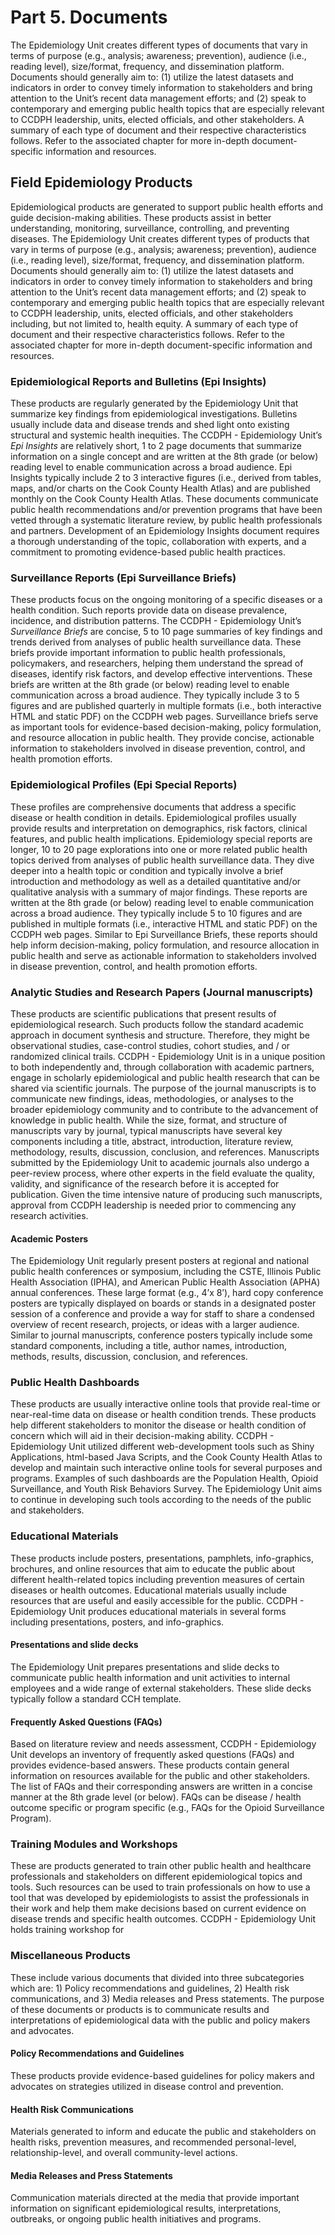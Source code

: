 # Part 5. Documents

The Epidemiology Unit creates different types of documents that vary in terms of purpose (e.g., analysis; awareness; prevention), audience (i.e., reading level), size/format, frequency, and dissemination platform. Documents should generally aim to: (1) utilize the latest datasets and indicators in order to convey timely information to stakeholders and bring attention to the Unit's recent data management efforts; and (2) speak to contemporary and emerging public health topics that are especially relevant to CCDPH leadership, units, elected officials, and other stakeholders. A summary of each type of document and their respective characteristics follows. Refer to the associated chapter for more in-depth document-specific information and resources.

## Field Epidemiology Products

Epidemiological products are generated to support public health efforts and guide decision-making abilities. These products assist in better understanding, monitoring, surveillance, controlling, and preventing diseases. The Epidemiology Unit creates different types of products that vary in terms of purpose (e.g., analysis; awareness; prevention), audience (i.e., reading level), size/format, frequency, and dissemination platform. Documents should generally aim to: (1) utilize the latest datasets and indicators in order to convey timely information to stakeholders and bring attention to the Unit's recent data management efforts; and (2) speak to contemporary and emerging public health topics that are especially relevant to CCDPH leadership, units, elected officials, and other stakeholders including, but not limited to, health equity. A summary of each type of document and their respective characteristics follows. Refer to the associated chapter for more in-depth document-specific information and resources.

### Epidemiological Reports and Bulletins (Epi Insights)

These products are regularly generated by the Epidemiology Unit that summarize key findings from epidemiological investigations. Bulletins usually include data and disease trends and shed light onto existing structural and systemic health inequities. The CCDPH - Epidemiology Unit's *Epi Insights* are relatively short, 1 to 2 page documents that summarize information on a single concept and are written at the 8th grade (or below) reading level to enable communication across a broad audience. Epi Insights typically include 2 to 3 interactive figures (i.e., derived from tables, maps, and/or charts on the Cook County Health Atlas) and are published monthly on the Cook County Health Atlas. These documents communicate public health recommendations and/or prevention programs that have been vetted through a systematic literature review, by public health professionals and partners. Development of an Epidemiology Insights document requires a thorough understanding of the topic, collaboration with experts, and a commitment to promoting evidence-based public health practices. 

### Surveillance Reports (Epi Surveillance Briefs)

These products focus on the ongoing monitoring of a specific diseases or a health condition. Such reports provide data on disease prevalence, incidence, and distribution patterns. The CCDPH - Epidemiology Unit's *Surveillance Briefs* are concise, 5 to 10 page summaries of key findings and trends derived from analyses of public health surveillance data. These briefs provide important information to public health professionals, policymakers, and researchers, helping them understand the spread of diseases, identify risk factors, and develop effective interventions. These briefs are written at the 8th grade (or below) reading level to enable communication across a broad audience. They typically include 3 to 5 figures and are published quarterly in multiple formats (i.e., both interactive HTML and static PDF) on the CCDPH web pages. Surveillance briefs serve as important tools for evidence-based decision-making, policy formulation, and resource allocation in public health. They provide concise, actionable information to stakeholders involved in disease prevention, control, and health promotion efforts.

### Epidemiological Profiles (Epi Special Reports)

These profiles are comprehensive documents that address a specific disease or health condition in details. Epidemiological profiles usually provide results and interpretation on demographics, risk factors, clinical features, and public health implications. Epidemiology special reports are longer, 10 to 20 page explorations into one or more related public health topics derived from analyses of public health surveillance data. They dive deeper into a health topic or condition and typically involve a brief introduction and methodology as well as a detailed quantitative and/or qualitative analysis with a summary of major findings. These reports are written at the 8th grade (or below) reading level to enable communication across a broad audience. They typically include 5 to 10 figures and are published in multiple formats (i.e., interactive HTML and static PDF) on the CCDPH web pages. Similar to Epi Surveillance Briefs, these reports should help inform decision-making, policy formulation, and resource allocation in public health and serve as actionable information to stakeholders involved in disease prevention, control, and health promotion efforts.

### Analytic Studies and Research Papers (Journal manuscripts)

These products are scientific publications that present results of epidemiological research. Such products follow the standard academic approach in document synthesis and structure. Therefore, they might be observational studies, case-control studies, cohort studies, and / or randomized clinical trails. CCDPH - Epidemiology Unit is in a unique position to both independently and, through collaboration with academic partners, engage in scholarly epidemiological and public health research that can be shared via scientific journals. The purpose of the journal manuscripts is to communicate new findings, ideas, methodologies, or analyses to the broader epidemiology community and to contribute to the advancement of knowledge in public health. While the size, format, and structure of manuscripts vary by journal, typical manuscripts have several key components including a title, abstract, introduction, literature review, methodology, results, discussion, conclusion, and references. Manuscripts submitted by the Epidemiology Unit to academic journals also undergo a peer-review process, where other experts in the field evaluate the quality, validity, and significance of the research before it is accepted for publication. Given the time intensive nature of producing such manuscripts, approval from CCDPH leadership is needed prior to commencing any research activities.

#### Academic Posters

The Epidemiology Unit regularly present posters at regional and national public health conferences or symposium, including the CSTE, Illinois Public Health Association (IPHA), and American Public Health Association (APHA) annual conferences. These large format (e.g., 4'x 8'), hard copy conference posters are typically displayed on boards or stands in a designated poster session of a conference and provide a way for staff to share a condensed overview of recent research, projects, or ideas with a larger audience. Similar to journal manuscripts, conference posters typically include some standard components, including a title, author names, introduction, methods, results, discussion, conclusion, and references.

### Public Health Dashboards

These products are usually interactive online tools that provide real-time or near-real-time data on disease or health condition trends. These products help different stakeholders to monitor the disease or health condition of concern which will aid in their decision-making ability. CCDPH - Epidemiology Unit utilized different web-development tools such as Shiny Applications, html-based Java Scripts, and the Cook County Health Atlas to develop and maintain such interactive online tools for several purposes and programs. Examples of such dashboards are the Population Health, Opioid Surveillance, and Youth Risk Behaviors Survey. The Epidemiology Unit aims to continue in developing such tools according to the needs of the public and stakeholders.

### Educational Materials

These products include posters, presentations, pamphlets, info-graphics, brochures, and online resources that aim to educate the public about different health-related topics including prevention measures of certain diseases or health outcomes. Educational materials usually include resources that are useful and easily accessible for the public. CCDPH - Epidemiology Unit produces educational materials in several forms including presentations, posters, and info-graphics.

#### Presentations and slide decks

The Epidemiology Unit prepares presentations and slide decks to communicate public health information and unit activities to internal employees and a wide range of external stakeholders. These slide decks typically follow a standard CCH template.

#### Frequently Asked Questions (FAQs)

Based on literature review and needs assessment, CCDPH - Epidemiology Unit develops an inventory of frequently asked questions (FAQs) and provides evidence-based answers. These products contain general information on resources available for the public and other stakeholders. The list of FAQs and their corresponding answers are written in a concise manner at the 8th grade level (or below). FAQs can be disease / health outcome specific or program specific (e.g., FAQs for the Opioid Surveillance Program).  

### Training Modules and Workshops

These are products generated to train other public health and healthcare professionals and stakeholders on different epidemiological topics and tools. Such resources can be used to train professionals on how to use a tool that was developed by epidemiologists to assist the professionals in their work and help them make decisions based on current evidence on disease trends and specific health outcomes. CCDPH - Epidemiology Unit holds training workshop for 

### Miscellaneous Products

These include various documents that divided into three subcategories which are: 1) Policy recommendations and guidelines, 2) Health risk communications, and 3) Media releases and Press statements. The purpose of these documents or products is to communicate results and interpretations of epidemiological data with the public and policy makers and advocates. 

#### Policy Recommendations and Guidelines

These products provide evidence-based guidelines for policy makers and advocates on strategies utilized in disease control and prevention.

#### Health Risk Communications

Materials generated to inform and educate the public and stakeholders on health risks, prevention measures, and recommended personal-level, relationship-level, and overall community-level actions.

#### Media Releases and Press Statements

Communication materials directed at the media that provide important information on significant epidemiological results, interpretations, outbreaks, or ongoing public health initiatives and programs.




